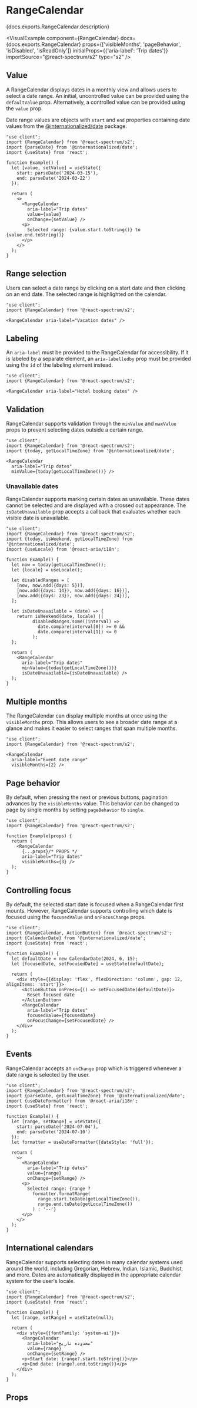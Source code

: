 

# RangeCalendar

<PageDescription>{docs.exports.RangeCalendar.description}</PageDescription>

<VisualExample
  component={RangeCalendar}
  docs={docs.exports.RangeCalendar}
  props={['visibleMonths', 'pageBehavior', 'isDisabled', 'isReadOnly']}
  initialProps={{'aria-label': 'Trip dates'}}
  importSource="@react-spectrum/s2"
  type="s2" />

## Value

A RangeCalendar displays dates in a monthly view and allows users to select a date range. An initial, uncontrolled value can be provided using the `defaultValue` prop. Alternatively, a controlled value can be provided using the `value` prop.

Date range values are objects with `start` and `end` properties containing date values from the [@internationalized/date](https://react-spectrum.adobe.com/internationalized/date/) package.

```tsx render
"use client";
import {RangeCalendar} from '@react-spectrum/s2';
import {parseDate} from '@internationalized/date';
import {useState} from 'react';

function Example() {
  let [value, setValue] = useState({
    start: parseDate('2024-03-15'),
    end: parseDate('2024-03-22')
  });

  return (
    <>
      <RangeCalendar
        aria-label="Trip dates"
        value={value}
        onChange={setValue} />
      <p>
        Selected range: {value.start.toString()} to {value.end.toString()}
      </p>
    </>
  );
}
```

## Range selection

Users can select a date range by clicking on a start date and then clicking on an end date. The selected range is highlighted on the calendar.

```tsx render
"use client";
import {RangeCalendar} from '@react-spectrum/s2';

<RangeCalendar aria-label="Vacation dates" />
```

## Labeling

An `aria-label` must be provided to the RangeCalendar for accessibility. If it is labeled by a separate element, an `aria-labelledby` prop must be provided using the `id` of the labeling element instead.

```tsx render
"use client";
import {RangeCalendar} from '@react-spectrum/s2';

<RangeCalendar aria-label="Hotel booking dates" />
```

## Validation

RangeCalendar supports validation through the `minValue` and `maxValue` props to prevent selecting dates outside a certain range.

```tsx render hideImports
"use client";
import {RangeCalendar} from '@react-spectrum/s2';
import {today, getLocalTimeZone} from '@internationalized/date';

<RangeCalendar
  aria-label="Trip dates"
  minValue={today(getLocalTimeZone())} />
```

### Unavailable dates

RangeCalendar supports marking certain dates as unavailable. These dates cannot be selected and are displayed with a crossed out appearance. The `isDateUnavailable` prop accepts a callback that evaluates whether each visible date is unavailable.

```tsx render hideImports
"use client";
import {RangeCalendar} from '@react-spectrum/s2';
import {today, isWeekend, getLocalTimeZone} from '@internationalized/date';
import {useLocale} from '@react-aria/i18n';

function Example() {
  let now = today(getLocalTimeZone());
  let {locale} = useLocale();
  
  let disabledRanges = [
    [now, now.add({days: 5})],
    [now.add({days: 14}), now.add({days: 16})],
    [now.add({days: 23}), now.add({days: 24})],
  ];

  let isDateUnavailable = (date) => {
    return isWeekend(date, locale) || 
          disabledRanges.some((interval) => 
            date.compare(interval[0]) >= 0 && 
            date.compare(interval[1]) <= 0
          );
  };

  return (
    <RangeCalendar
      aria-label="Trip dates"
      minValue={today(getLocalTimeZone())}
      isDateUnavailable={isDateUnavailable} />
  );
}
```

## Multiple months

The RangeCalendar can display multiple months at once using the `visibleMonths` prop. This allows users to see a broader date range at a glance and makes it easier to select ranges that span multiple months.

```tsx render hideImports
"use client";
import {RangeCalendar} from '@react-spectrum/s2';

<RangeCalendar
  aria-label="Event date range"
  visibleMonths={2} />
```

## Page behavior

By default, when pressing the next or previous buttons, pagination advances by the `visibleMonths` value. This behavior can be changed to page by single months by setting `pageBehavior` to `single`.

```tsx render hideImports docs={docs.exports.RangeCalendar} links={docs.links} props={['pageBehavior']}
"use client";
import {RangeCalendar} from '@react-spectrum/s2';

function Example(props) {
  return (
    <RangeCalendar
      {...props}/* PROPS */
      aria-label="Trip dates"
      visibleMonths={3} />
  );
}
```

## Controlling focus

By default, the selected start date is focused when a RangeCalendar first mounts. However, RangeCalendar supports controlling which date is focused using the `focusedValue` and `onFocusChange` props.

```tsx render hideImports
"use client";
import {RangeCalendar, ActionButton} from '@react-spectrum/s2';
import {CalendarDate} from '@internationalized/date';
import {useState} from 'react';

function Example() {
  let defaultDate = new CalendarDate(2024, 6, 15);
  let [focusedDate, setFocusedDate] = useState(defaultDate);

  return (
    <div style={{display: 'flex', flexDirection: 'column', gap: 12, alignItems: 'start'}}>
      <ActionButton onPress={() => setFocusedDate(defaultDate)}>
        Reset focused date
      </ActionButton>
      <RangeCalendar
        aria-label="Trip dates"
        focusedValue={focusedDate}
        onFocusChange={setFocusedDate} />
    </div>
  );
}
```

## Events

RangeCalendar accepts an `onChange` prop which is triggered whenever a date range is selected by the user.

```tsx render hideImports
"use client";
import {RangeCalendar} from '@react-spectrum/s2';
import {parseDate, getLocalTimeZone} from '@internationalized/date';
import {useDateFormatter} from '@react-aria/i18n';
import {useState} from 'react';

function Example() {
  let [range, setRange] = useState({
    start: parseDate('2024-07-04'),
    end: parseDate('2024-07-10')
  });
  let formatter = useDateFormatter({dateStyle: 'full'});

  return (
    <>
      <RangeCalendar
        aria-label="Trip dates"
        value={range}
        onChange={setRange} />
      <p>
        Selected range: {range ? 
          formatter.formatRange(
            range.start.toDate(getLocalTimeZone()), 
            range.end.toDate(getLocalTimeZone())
          ) : '--'}
      </p>
    </>
  );
}
```

## International calendars

RangeCalendar supports selecting dates in many calendar systems used around the world, including Gregorian, Hebrew, Indian, Islamic, Buddhist, and more. Dates are automatically displayed in the appropriate calendar system for the user's locale.

```tsx render hideImports
"use client";
import {RangeCalendar} from '@react-spectrum/s2';
import {useState} from 'react';

function Example() {
  let [range, setRange] = useState(null);
  
  return (
    <div style={{fontFamily: 'system-ui'}}>
      <RangeCalendar
        aria-label="محدوده تاریخ"
        value={range}
        onChange={setRange} />
      <p>Start date: {range?.start.toString()}</p>
      <p>End date: {range?.end.toString()}</p>
    </div>
  );
}
```

## Props

<PropTable component={docs.exports.RangeCalendar} links={docs.links} />

